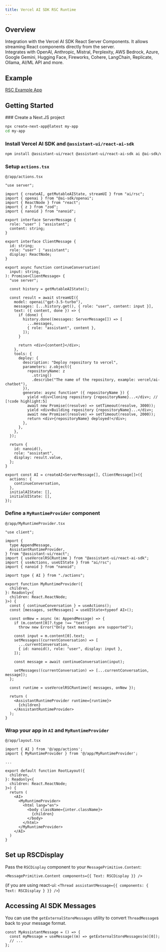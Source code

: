 ```yaml
---
title: Vercel AI SDK RSC Runtime
---
```


## Overview

Integration with the Vercel AI SDK React Server Components. It allows streaming React components directly from the server.  
Integrates with OpenAI, Anthropic, Mistral, Perplexity, AWS Bedrock, Azure, Google Gemini, Hugging Face, Fireworks, Cohere, LangChain, Replicate, Ollama, AI/ML API and more.

## Example

[RSC Example App](https://assistant-ui-rsc-example.vercel.app/)

## Getting Started


<Steps>
  <Step>
  ### Create a Next.JS project

```sh
npx create-next-app@latest my-app
cd my-app
```

  </Step>
  <Step>

### Install Vercel AI SDK and `@assistant-ui/react-ai-sdk`

```sh npm2yarn
npm install @assistant-ui/react @assistant-ui/react-ai-sdk ai @ai-sdk/openai zod nanoid
```

  </Step>
  <Step>

### Setup `actions.tsx`

`@/app/actions.tsx`

```tsx
"use server";

import { createAI, getMutableAIState, streamUI } from "ai/rsc";
import { openai } from "@ai-sdk/openai";
import { ReactNode } from "react";
import { z } from "zod";
import { nanoid } from "nanoid";

export interface ServerMessage {
  role: "user" | "assistant";
  content: string;
}

export interface ClientMessage {
  id: string;
  role: "user" | "assistant";
  display: ReactNode;
}

export async function continueConversation(
  input: string,
): Promise<ClientMessage> {
  "use server";

  const history = getMutableAIState();

  const result = await streamUI({
    model: openai("gpt-3.5-turbo"),
    messages: [...history.get(), { role: "user", content: input }],
    text: ({ content, done }) => {
      if (done) {
        history.done((messages: ServerMessage[]) => [
          ...messages,
          { role: "assistant", content },
        ]);
      }

      return <div>{content}</div>;
    },
    tools: {
      deploy: {
        description: "Deploy repository to vercel",
        parameters: z.object({
          repositoryName: z
            .string()
            .describe("The name of the repository, example: vercel/ai-chatbot"),
        }),
        generate: async function* ({ repositoryName }) {
          yield <div>Cloning repository {repositoryName}...</div>; // [!code highlight:5]
          await new Promise((resolve) => setTimeout(resolve, 3000));
          yield <div>Building repository {repositoryName}...</div>;
          await new Promise((resolve) => setTimeout(resolve, 2000));
          return <div>{repositoryName} deployed!</div>;
        },
      },
    },
  });

  return {
    id: nanoid(),
    role: "assistant",
    display: result.value,
  };
}

export const AI = createAI<ServerMessage[], ClientMessage[]>({
  actions: {
    continueConversation,
  },
  initialAIState: [],
  initialUIState: [],
});
```

  </Step>
  <Step>

### Define a `MyRuntimeProvider` component

`@/app/MyRuntimeProvider.tsx`

```tsx
"use client";

import {
  type AppendMessage,
  AssistantRuntimeProvider,
} from "@assistant-ui/react";
import { useVercelRSCRuntime } from "@assistant-ui/react-ai-sdk";
import { useActions, useUIState } from "ai/rsc";
import { nanoid } from "nanoid";

import type { AI } from "./actions";

export function MyRuntimeProvider({
  children,
}: Readonly<{
  children: React.ReactNode;
}>) {
  const { continueConversation } = useActions();
  const [messages, setMessages] = useUIState<typeof AI>();

  const onNew = async (m: AppendMessage) => {
    if (m.content[0]?.type !== "text")
      throw new Error("Only text messages are supported");

    const input = m.content[0].text;
    setMessages((currentConversation) => [
      ...currentConversation,
      { id: nanoid(), role: "user", display: input },
    ]);

    const message = await continueConversation(input);

    setMessages((currentConversation) => [...currentConversation, message]);
  };

  const runtime = useVercelRSCRuntime({ messages, onNew });

  return (
    <AssistantRuntimeProvider runtime={runtime}>
      {children}
    </AssistantRuntimeProvider>
  );
}
```

  </Step>
  <Step>

### Wrap your app in `AI` and `MyRuntimeProvider`

`@/app/layout.tsx`

```tsx {1-2,12-13,19-20}
import { AI } from '@/app/actions';
import { MyRuntimeProvider } from '@/app/MyRuntimeProvider';

...

export default function RootLayout({
  children,
}: Readonly<{
  children: React.ReactNode;
}>) {
  return (
    <AI>
      <MyRuntimeProvider>
        <html lang="en">
          <body className={inter.className}>
            {children}
          </body>
        </html>
      </MyRuntimeProvider>
    </AI>
  )
}
```

  </Step>
</Steps>

## Set up RSCDisplay

Pass the `RSCDisplay` component to your `MessagePrimitive.Content`:

```tsx
<MessagePrimitive.Content components={{ Text: RSCDisplay }} />
```

(if you are using react-ui: `<Thread assistantMessage={{ components: { Text: RSCDisplay } }} />`)

## Accessing AI SDK Messages

You can use the `getExternalStoreMessages` utility to convert `ThreadMessage`s back to your message format.

```tsx
const MyAssistantMessage = () => {
  const myMessage = useMessage((m) => getExternalStoreMessages(m)[0]);
  // ...
};
```
